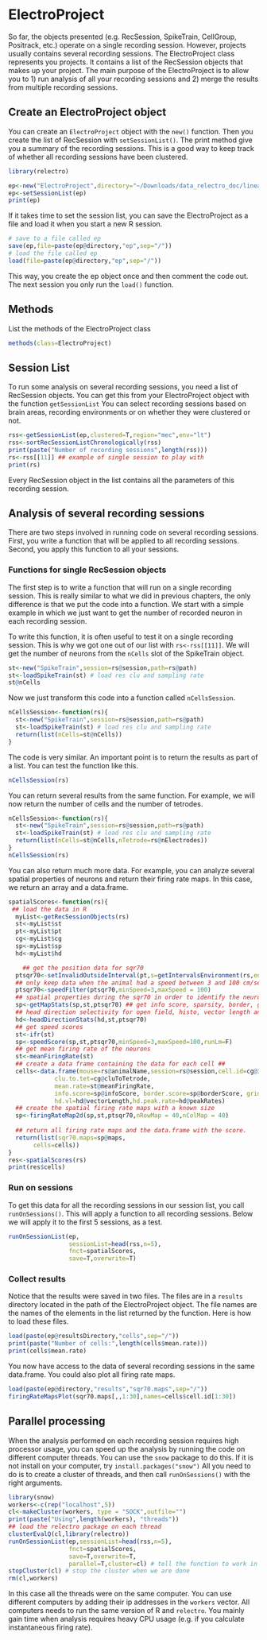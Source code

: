 # ElectroProject

So far, the objects presented (e.g. RecSession, SpikeTrain, CellGroup, Positrack, etc.) operate on a single recording session.
However, projects usually contains several recording sessions.
The ElectroProject class represents you projects.
It contains a list of the RecSession objects that makes up your project.
The main purpose of the ElectroProject is to allow you to 1) run analysis of all your recording sessions and 2) merge the results from multiple recording sessions.

## Create an ElectroProject object

You can create an `ElectroProject` object with the `new()` function. 
Then you create the list of RecSession with `setSessionList()`. 
The print method give you a summary of the recording sessions.
This is a good way to keep track of whether all recording sessions have been clustered.

```r
library(relectro)

ep<-new("ElectroProject",directory="~/Downloads/data_relectro_doc/linear_track")
ep<-setSessionList(ep)
print(ep)
```

If it takes time to set the session list, you can save the ElectroProject as a file and load it when you start a new R session.

```R
# save to a file called ep
save(ep,file=paste(ep@directory,"ep",sep="/")) 
# load the file called ep
load(file=paste(ep@directory,"ep",sep="/"))
```

This way, you create the ep object once and then comment the code out. 
The next session you only run the `load()` function.

## Methods
List the methods of the ElectroProject class
```R
methods(class=ElectroProject)
```

## Session List

To run some analysis on several recording sessions, you need a list of RecSession objects.
You can get this from your ElectroProject object with the function `getSessionList`
You can select recording sessions based on brain areas, recording environments or on whether they were clustered or not.

```R
rss<-getSessionList(ep,clustered=T,region="mec",env="lt")
rss<-sortRecSessionListChronologically(rss)
print(paste("Number of recording sessions",length(rss)))
rs<-rss[[11]] ## example of single session to play with
print(rs)
```

Every RecSession object in the list contains all the parameters of this recording session.

## Analysis of several recording sessions

There are two steps involved in running code on several recording sessions.
First, you write a function that will be applied to all recording sessions.
Second, you apply this function to all your sessions.

### Functions for single RecSession objects

The first step is to write a function that will run on a single recording session. 
This is really similar to what we did in previous chapters, the only difference is that we put the code into a function.
We start with a simple example in which we just want to get the number of recorded neuron in each recording session.


To write this function, it is often useful to test it on a single recording session. 
This is why we got one out of our list with `rs<-rss[[11]]`.
We will get the number of neurons from the `nCells` slot of the SpikeTrain object.


```R
st<-new("SpikeTrain",session=rs@session,path=rs@path)
st<-loadSpikeTrain(st) # load res clu and sampling rate
st@nCells
```

Now we just transform this code into a function called `nCellsSession`.

```R
nCellsSession<-function(rs){
  st<-new("SpikeTrain",session=rs@session,path=rs@path)
  st<-loadSpikeTrain(st) # load res clu and sampling rate
  return(list(nCells=st@nCells))
}
```

The code is very similar. 
An important point is to return the results as part of a list.
You can test the function like this.

```R
nCellsSession(rs)
```

You can return several results from the same function. 
For example, we will now return the number of cells and the number of tetrodes.

```R
nCellsSession<-function(rs){
  st<-new("SpikeTrain",session=rs@session,path=rs@path)
  st<-loadSpikeTrain(st) # load res clu and sampling rate
  return(list(nCells=st@nCells,nTetrode=rs@nElectrodes))
}
nCellsSession(rs)
```

You can also return much more data. 
For example, you can analyze several spatial properties of neurons and return their firing rate maps.
In this case, we return an array and a data.frame.

```R
spatialScores<-function(rs){
 ## load the data in R
  myList<-getRecSessionObjects(rs)
  st<-myList$st
  pt<-myList$pt
  cg<-myList$cg
  sp<-myList$sp
  hd<-myList$hd

    ## get the position data for sqr70 
  ptsqr70<-setInvalidOutsideInterval(pt,s=getIntervalsEnvironment(rs,env="sqr70"))
  ## only keep data when the animal had a speed between 3 and 100 cm/sec
  ptsqr70<-speedFilter(ptsqr70,minSpeed=3,maxSpeed = 100)
  ## spatial properties during the sqr70 in order to identify the neurons
  sp<-getMapStats(sp,st,ptsqr70) ## get info score, sparsity, border, grid score, etc.
  ## head direction selectivity for open field, histo, vector length and shuffled ##
  hd<-headDirectionStats(hd,st,ptsqr70)
  ## get speed scores
  st<-ifr(st)
  sp<-speedScore(sp,st,ptsqr70,minSpeed=3,maxSpeed=100,runLm=F)
  ## get mean firing rate of the neurons
  st<-meanFiringRate(st)
  ## create a data frame containing the data for each cell ##
  cells<-data.frame(mouse=rs@animalName,session=rs@session,cell.id=cg@id,tetrode.id=cg@tetrodeId,region=cg@brainRegion,
             clu.to.tet=cg@cluToTetrode,
             mean.rate=st@meanFiringRate, 
             info.score=sp@infoScore, border.score=sp@borderScore, grid.score=sp@gridScore,speed.score=sp@speedScore,
             hd.vl=hd@vectorLength,hd.peak.rate=hd@peakRates)
  ## create the spatial firing rate maps with a known size
  sp<-firingRateMap2d(sp,st,ptsqr70,nRowMap = 40,nColMap = 40)
  
  ## return all firing rate maps and the data.frame with the score. 
  return(list(sqr70.maps=sp@maps,
       cells=cells))
}
res<-spatialScores(rs)
print(res$cells)
```

### Run on sessions

To get this data for all the recording sessions in our session list, you call `runOnSessions()`.
This will apply a function to all recording sessions.
Below we will apply it to the first 5 sessions, as a test.
```R
runOnSessionList(ep,
                 sessionList=head(rss,n=5),
                 fnct=spatialScores,
                 save=T,overwrite=T)
```

### Collect results

Notice that the results were saved in two files.
The files are in a `results` directory located in the path of the ElectroProject object.
The file names are the names of the elements in the list returned by the function.
Here is how to load these files.

```R
load(paste(ep@resultsDirectory,"cells",sep="/"))
print(paste("Number of cells:",length(cells$mean.rate)))
print(cells$mean.rate)
```

You now have access to the data of several recording sessions in the same data.frame.
You could also plot all firing rate maps.

```R
load(paste(ep@directory,"results","sqr70.maps",sep="/"))
firingRateMapsPlot(sqr70.maps[,,1:30],names=cells$cell.id[1:30])
```

## Parallel processing

When the analysis performed on each recording session requires high processor usage, you can speed up the analysis by running the code on different computer threads.
You can use the `snow` package to do this.
If it is not install on your computer, try `install.packages("snow")`
All you need to do is to create a cluster of threads, and then call `runOnSessions()` with the right arguments.

```R
library(snow)
workers<-c(rep("localhost",5))
cl<-makeCluster(workers, type = "SOCK",outfile="")
print(paste("Using",length(workers), "threads"))
## load the relectro package on each thread
clusterEvalQ(cl,library(relectro))
runOnSessionList(ep,sessionList=head(rss,n=5),
                 fnct=spatialScores,
                 save=T,overwrite=T,
                 parallel=T,cluster=cl) # tell the function to work in parallel
stopCluster(cl) # stop the cluster when we are done
rm(cl,workers)
```

In this case all the threads were on the same computer.
You can use different computers by adding their ip addresses in the `workers` vector.
All computers needs to run the same version of R and `relectro`.
You mainly gain time when analysis requires heavy CPU usage (e.g. if you calculate instantaneous firing rate).
